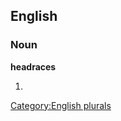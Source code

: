 
==English==

===Noun===
'''headraces'''

# {{plural of|[[headrace]]}}

[[Category:English plurals]]